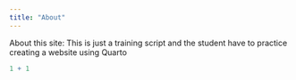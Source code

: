 ```yaml
---
title: "About"
---
```


About this site: This is just a training script and the student have to practice creating a website using Quarto

```r
1 + 1
```
